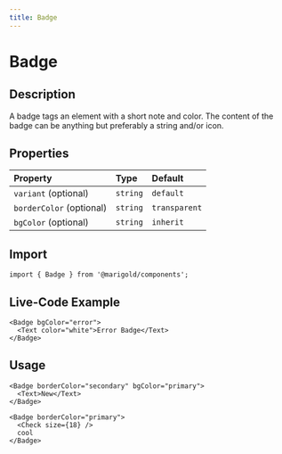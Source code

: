 ```yaml
---
title: Badge
---
```


# Badge

## Description

A badge tags an element with a short note and color. The content of the badge can be anything but preferably a string and/or icon.

## Properties

| Property                 | Type     | Default       |
| :----------------------- | :------- | :------------ |
| `variant` (optional)     | `string` | `default`     |
| `borderColor` (optional) | `string` | `transparent` |
| `bgColor` (optional)     | `string` | `inherit`     |

## Import

```tsx onlyCode
import { Badge } from '@marigold/components';
```

## Live-Code Example

```tsx expandCode
<Badge bgColor="error">
  <Text color="white">Error Badge</Text>
</Badge>
```

## Usage

```tsx
<Badge borderColor="secondary" bgColor="primary">
  <Text>New</Text>
</Badge>
```

```tsx
<Badge borderColor="primary">
  <Check size={18} />
  cool
</Badge>
```
